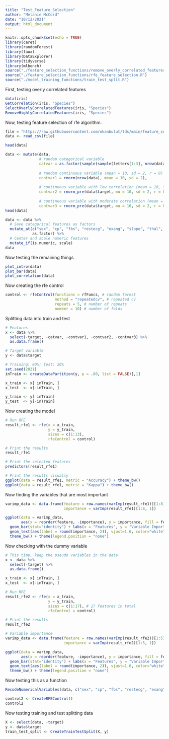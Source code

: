 ```yaml
---
title: "Test_Feature_Selection"
author: "Melanie McCord"
date: "10/12/2021"
output: html_document
---
```


```r
knitr::opts_chunk$set(echo = TRUE)
library(caret)
library(randomForest)
library(faux)
library(DataExplorer)
library(tidyverse)
library(mlbench)
source("./feature_selection_functions/remove_overly_correlated_features.R")
source("./feature_selection_functions/rfe_feature_selection.R")
source("./model_training_functions/train_test_split.R")
```
First, testing overly correlated features
```r
data(iris)
GetCorrelation(iris, "Species")
SelectOverlyCorrelatedFeatures(iris, "Species")
RemoveHighlyCorrelatedFeatures(iris, "Species")
```
Now, testing feature selection of rfe algorithm.
```r
file = "https://raw.githubusercontent.com/okanbulut/tds/main/feature_selection_rfe/heart.csv"
data <- read_csv(file)
```
```r
head(data)
```
```r
data <- mutate(data,
               # random categorical variable
               catvar = as.factor(sample(sample(letters[1:3], nrow(data), replace = TRUE))),
               
               # random continuous variable (mean = 10, sd = 2, r = 0)
               contvar1 = rnorm(nrow(data), mean = 10, sd = 2),
               
               # continuous variable with low correlation (mean = 10, sd = 2, r = 0.2)
               contvar2 = rnorm_pre(data$target, mu = 10, sd = 2, r = 0.2, empirical = TRUE),
               
               # continuous variable with moderate correlation (mean = 10, sd = 2, r = 0.5)
               contvar3 = rnorm_pre(data$target, mu = 10, sd = 2, r = 0.5, empirical = TRUE))
head(data)
```
```r
data <- data %>%
  # Save categorical features as factors
  mutate_at(c("sex", "cp", "fbs", "restecg", "exang", "slope", "thal", "target", "catvar"), 
            as.factor) %>%
  # Center and scale numeric features
  mutate_if(is.numeric, scale)
data
```
Now testing the remaining things
```r
plot_intro(data)
plot_bar(data)
plot_correlation(data)
```
Now creating the rfe control
```r
control <- rfeControl(functions = rfFuncs, # random forest
                      method = "repeatedcv", # repeated cv
                      repeats = 5, # number of repeats
                      number = 10) # number of folds
```
Splitting data into train and test
```r
# Features
x <- data %>%
  select(-target, -catvar, -contvar1, -contvar2, -contvar3) %>%
  as.data.frame()

# Target variable
y <- data$target

# Training: 80%; Test: 20%
set.seed(2021)
inTrain <- createDataPartition(y, p = .80, list = FALSE)[,1]

x_train <- x[ inTrain, ]
x_test  <- x[-inTrain, ]

y_train <- y[ inTrain]
y_test  <- y[-inTrain]
```
Now creating the model
```r
# Run RFE
result_rfe1 <- rfe(x = x_train, 
                   y = y_train, 
                   sizes = c(1:13),
                   rfeControl = control)

# Print the results
result_rfe1

# Print the selected features
predictors(result_rfe1)

# Print the results visually
ggplot(data = result_rfe1, metric = "Accuracy") + theme_bw()
ggplot(data = result_rfe1, metric = "Kappa") + theme_bw()
```
Now finding the variables that are most important
```r
varimp_data <- data.frame(feature = row.names(varImp(result_rfe1))[1:8],
                          importance = varImp(result_rfe1)[1:8, 1])

ggplot(data = varimp_data, 
       aes(x = reorder(feature, -importance), y = importance, fill = feature)) +
  geom_bar(stat="identity") + labs(x = "Features", y = "Variable Importance") + 
  geom_text(aes(label = round(importance, 2)), vjust=1.6, color="white", size=4) + 
  theme_bw() + theme(legend.position = "none")
```
Now checking with the dummy variable
```r
# This time, keep the pseudo variables in the data
x <- data %>%
  select(-target) %>%
  as.data.frame()

x_train <- x[ inTrain, ]
x_test  <- x[-inTrain, ]

# Run RFE
result_rfe2 <- rfe(x = x_train, 
                   y = y_train, 
                   sizes = c(1:17), # 17 features in total
                   rfeControl = control)

# Print the results
result_rfe2

# Variable importance
varimp_data <- data.frame(feature = row.names(varImp(result_rfe2))[1:5],
                          importance = varImp(result_rfe2)[1:5, 1])

ggplot(data = varimp_data, 
       aes(x = reorder(feature, -importance), y = importance, fill = feature)) +
  geom_bar(stat="identity") + labs(x = "Features", y = "Variable Importance") + 
  geom_text(aes(label = round(importance, 2)), vjust=1.6, color="white", size=4) + 
  theme_bw() + theme(legend.position = "none")
```
Now testing this as a function
```r
RecodeNumericalVariables(data, c("sex", "cp", "fbs", "restecg", "exang", "slope", "thal", "target", "catvar"))
```
```r
control2 <- CreateRFEControl()
control2
```
Now testing training and test splitting data
```r
X <- select(data, -target)
y <- data$target
train_test_split <- CreateTrainTestSplit(X, y)
```

